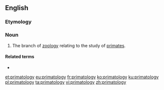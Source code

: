 ==English==

===Etymology===
{{suffix|en|primate|ology}}

===Noun===
{{wikipedia}}
{{en-noun|-|primatologies}}

# {{lb|en|zoology}} The branch of [[zoology]] relating to the study of [[primate]]s.

====Related terms====
* {{l|en|primatologist}}

[[et:primatology]]
[[eu:primatology]]
[[fr:primatology]]
[[ko:primatology]]
[[ku:primatology]]
[[pl:primatology]]
[[ta:primatology]]
[[vi:primatology]]
[[zh:primatology]]